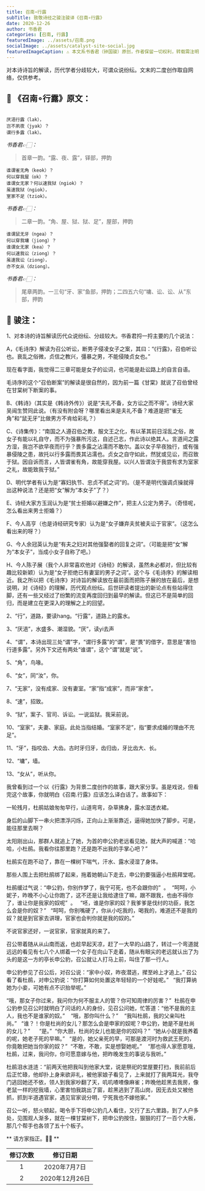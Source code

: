 ```yaml
---
title: 召南∘行露
subTitle: 致敬诗经之骏注骏译《召南∘行露》 
date: 2020-12-26 
author: 书香君
categories: [召南, 行露]
featuredImage: ../assets/召南.png
socialImage: ../assets/catalyst-site-social.jpg
featuredImageCaption: ⚠️️ 本文系书香君（钟国骏）原创，作者保留一切权利，转载需注明出处。
---
```


对本诗诗旨的解读，历代学者分歧较大，可谓众说纷纭。文末的二度创作取自网络，仅供参考。

## 🌼 《召南∘行露》原文：
```

厌浥行露（lak），
岂不夙夜（jyak）？
谓行多露（lak）。

```
*书香君👉🏻：* 

> 首章一韵。“露、夜、露”，铎部，押韵

```
谁谓雀无角（keok）？
何以穿我屋（ok）？
谁谓女无家？何以速我狱（ngiok）？
虽速我狱（ngiok），
室家不足（tziok）。

```
*书香君👉🏻：* 

> 二章一韵。“角、屋、狱、狱、足”，屋部，押韵

```
谁谓鼠无牙（ngea）？
何以穿我墉（jiong）？
谁谓女无家（kea）？
何以速我讼（ziong）？
虽速我讼（ziong），
亦不女从（dziong）。

```
*书香君👉🏻：* 

> 尾章两韵。一三句“牙、家”鱼部，押韵；二四五六句“墉、讼、讼、从”东部，押韵

## 🍁️ 骏注：

1、对本诗的诗旨解读历代众说纷纭、分歧较大。书香君捋一捋主要的几个说法：

A，《毛诗序》解读为召公听讼，断男子侵凌女子之案，其曰：“《行露》，召伯听讼也。衰乱之俗微，贞信之教兴，彊暴之男，不能侵陵贞女也。”

现在看字面，我觉得二三章可能是女子的讼词，也可能是赴讼路上的自言自语。

毛诗序的这个“召伯断案”的解读是很自然的，因为前一篇《甘棠》就说了召伯曾经在甘棠树下断案的事。

B、《韩诗》（其实是《韩诗外传》）说是“夫礼不备，女方讼之而不得”。诗经大家吴闿生赞同此说。（有没有附会呀？哪里看出来是夫礼不备？难道是把“雀无角”和“鼠无牙”比做男方不肯给彩礼？）

C、《诗集传》：“南国之人遵召伯之教，服文王之化，有以革其前日淫乱之俗，故女子有能以礼自守，而不为强暴所污这，自述己志，作此诗以绝其人。言道间之露方湿，我岂不欲早夜而行乎？畏多露之沾濡而不敢尔。盖以女子早夜独行，或有强暴侵陵之患，故托以行多露而畏其沾濡也。贞女之自守如此，然犹或见讼，而召致于狱。因自诉而言，人皆谓雀有角，故能穿我屋。以兴人皆谓汝于我尝有求为室家之礼，故能致我于狱。”

D、明代学者有认为是“寡妇执节、忠贞不贰之词”的。（是不是明代强调贞操就得出这种说法？还是把“女”解为“本女子”了？）

E、诗经大家方玉润认为是“贫士拒婚以避嫌之作”，把主人公定为男子。（奇怪呢，怎么看出来男士拒婚？）

F、今人高亨（也是诗经研究专家）认为是“女子嫌弃夫贫被夫讼于官家”。（这怎么看出来的呀？）

G、今人余冠英认为是“有夫之妇对其他强娶者的回复之词”。（可能是把“女”解为“本女子”，当成小女子自称了吧。）

H、今人陈子展（我个人非常喜欢他对《诗经》的解读，虽然未必都对，但比较有趣比较新颖）认为是“女子拒绝已有妻室的男子之词”。这个与《毛诗序》的解读相近。我之所以把《毛诗序》对诗旨的解读放在最前面而把陈子展的放在最后，是想说明，对《诗经》的理解，历代观点纷纭。后世研读者提出的新论点有些站得住脚，还有一些又经过了纷繁的流变再度回归到最早的解读。但这已不是简单的回归，而是建立在更深入的理解之上的回望。

2、“行”，道路，要读hang。“行露”，道路上的露水。

3、“厌浥”，水盛多、潮湿貌。“厌”，读yi去声

4、“谓”，本诗出现三处“谓”字，“谓行多露”的“谓”，是“畏”的借字，意思是“害怕行道多露”。另外下文还有两处“谁谓”，这个“谓”就是“说”。

5、“角”，鸟喙。

6、“女”，同“汝”，你。

7、“无家”，没有成家、没有妻室。“家”指“成家”，而非“家舍”。

8、“速”，招致。

9、“狱”，案子、官司、诉讼。一说监狱。我采前说。

10、“室家”，夫妻、家庭。此处当指结婚。“室家不足”，指“要求成婚的理由不充足”。

11、“牙”，指咬齿、大齿。古时牙归牙，齿归齿，牙比齿大、长。

12、“墉”，墙。

13、“女从”，听从你。

我曾看到过一个以《行露》为背景二度创作的故事，跟大家分享。虽是戏说，但看完这个故事，你就明白《召南.行露》应该怎么译白话了。故事如下：

一轮残月，杜鹃姑娘匆匆早行，山道弯弯，杂草拂身，露水湿透衣裙。

身后的山脚下一串火把漂浮闪烁，正向山上渐渐靠近，逼得她加快了脚步。可是，能往那里去啊？

太阳刚出山，那群人就追上了她，为首的申公豹老远看见她，就大声的喊道：“哈哈，小杜鹃。我看你往那里跑？还是跑不出我的手掌心吧？”

杜鹃实在跑不动了，靠在一棵树下喘气，汗水、露水浸湿了身体。

那些人围上去把杜鹃绑了起来，拖着她朝山下走去，申公豹要强逼小杜鹃拜堂呢。

杜鹃缓过气说：“申公豹，你别作梦了，我宁可死，也不会跟你的”  。  “呵呵，小妮子，昨晚不小心让你跑了，这不还是让我给逮住了嘛，跟不跟我，也由不得你了，谁让你是我家的奴呢”  。   “呸，谁是你家的奴？我爹爹是伐纣的功臣，我怎么会是你的奴？”   “呵呵，你别嘴硬了，你从小吃我的，喝我的，难道还不是我的奴？就是到官家去讲理，官家也会判你就是我的奴的。”

不说官家还好，一说官家，官家就真的来了。

召公带着随从从山南而返，也趁早起天凉，赶了一大早的山路了，转过一个弯道就远远的看见有七八个人绑着一个女子在向山下走着，随从有眼尖的老远就认出了为头的是这一方的亭长申公豹，召公就让人打马上前，叫住了那一行人。

申公豹参见了召公后，对召公说：“家中小奴，昨夜潜逃，撵至岭上才追上。” 召公看了看杜鹃，对申公豹说：“你打算如何处置这年轻轻的一个好娃呢。”   “我打算纳她为小妾，可她有点不识抬举呢。”

“哦，那女子你过来，我问你为何不服主人的管？你可知周律的厉害？”  杜鹃在申公豹参见召公时就明白了问话的人的身份，见召公问她，忙答道：“他不是我的主人，我也不是谁家的奴。”    “哦，那你叫什么？”    “我叫杜鹃，我的父亲叫杜尚。”   “谁？！你是杜尚的女儿？那怎么会是申家的奴呢？申公豹，她是不是杜尚的女儿？”      “是。”  “你大胆，杜尚的女儿也能是你的奴吗？”  “她从小就是我养着的呢，她老子死的早嘛。”   “是的，她父亲死的早，可那是渡河时为救武王死的，你竟敢把她当你家的奴？”  “不敢，不敢，实是想娶她呢。”    “那也得人家愿意哦，杜鹃，过来，我问你，你可愿意嫁与他，把昨晚发生的事说与我听。”

杜鹃泪水涟涟：“前两天他把我叫到他家大堂，说是祭祀的堂屋要打扫，我前前后后正忙碌，他却扑上身来欲非礼，被他家娘子看见了，上来就打了我两耳光，我夺门逃回她还不依，领人到我家吵翻了天，叽叽喳喳像麻雀；昨晚他趁黑去我房，像老鼠一样的挖我墙，心里害怕我跳出了窗，趁黑逃到了高山岗，因无去处又被他抓，抓到半道遇官家，遇见官家说分明，宁死我也不嫁他家。”

召公一听，怒火顿起，喝令手下将申公豹几人看住，又行了五六里路，到了人户多处，见围观人渐多，就在一棵甘棠树下，把申公豹按住，狠狠的打了一百个大板，那几个帮手也各领了五十个板子。

** 请方家指正。🙏🏻 **

| 修订次数      | 修订日期 | 
|   :----: |    :----:   | 
| 1    | 2020年7月7日       | 
| 2    | 2020年12月26日       | 
